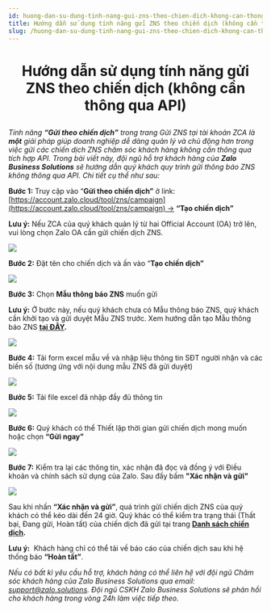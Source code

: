 ```yaml
---
id: huong-dan-su-dung-tinh-nang-gui-zns-theo-chien-dich-khong-can-thong-qua-api
title: Hướng dẫn sử dụng tính năng gửi ZNS theo chiến dịch (không cần thông qua API)
slug: /huong-dan-su-dung-tinh-nang-gui-zns-theo-chien-dich-khong-can-thong-qua-api
---
```


# <p align="center">Hướng dẫn sử dụng tính năng gửi ZNS theo chiến dịch (không cần thông qua API)</p>

_Tính năng **“Gửi theo chiến dịch”** trong trang Gửi ZNS tại tài khoản ZCA_ _là_ _**một** giải pháp giúp doanh nghiệp dễ dàng quản lý và chủ động hơn trong việc gửi các chiến dịch ZNS chăm sóc khách hàng không cần thông qua tích hợp API. Trong bài viết này, đội ngũ hỗ trợ khách hàng của **Zalo Business Solutions** sẽ hướng dẫn quý khách quy trình gửi thông báo ZNS không thông qua API. Chi tiết cụ thể như sau:_

**Bước 1:** Truy cập vào “**Gửi theo chiến dịch”** ở link: [https://account.zalo.cloud/tool/zns/campaign](https://account.zalo.cloud/tool/zns/campaign) → **“Tạo chiến dịch”**

**Lưu ý:** Nếu ZCA của quý khách quản lý từ hai Official Account (OA) trở lên, vui lòng chọn Zalo OA cần gửi chiến dịch ZNS.

<p style={{ textAlign: "center" }}>
  <img src="https://stc-oa.zdn.vn/uploads/63677af04a975c950ec73234f0cd9cd6.png" />
</p>

**Bước 2:** Đặt tên cho chiến dịch và ấn vào “**Tạo chiến dịch”**

<p style={{ textAlign: "center" }}>
  <img src="https://stc-oa.zdn.vn/uploads/b5ef612e1334d42ee18d52943b9bfb1e.png" />
</p>

**Bước 3:** Chọn **Mẫu thông báo ZNS** muốn gửi

**Lưu ý:** Ở bước này, nếu quý khách chưa có Mẫu thông báo ZNS, quý khách cần khởi tạo và gửi duyệt Mẫu ZNS trước. Xem hướng dẫn tạo Mẫu thông báo ZNS [**tại ĐÂY**](https://zalo.cloud/blog/huong-dan-tao-mau-thong-bao-zns/aeubd8edy4g6bggevv)**.**

<p style={{ textAlign: "center" }}>
  <img src="https://stc-oa.zdn.vn/uploads/fb65f0cd69e64a21cbf1d3d19ed50354.png" />
</p>

**Bước 4:** Tải form excel mẫu về và nhập liệu thông tin SĐT người nhận và các biến số (tương ứng với nội dung mẫu ZNS đã gửi duyệt)

<p style={{ textAlign: "center" }}>
  <img src="https://stc-oa.zdn.vn/uploads/b01c15610686a087e5279c5a708afbec.png" />
</p>

**Bước 5:** Tải file excel đã nhập đầy đủ thông tin

<p style={{ textAlign: "center" }}>
  <img src="https://stc-oa.zdn.vn/uploads/e2206de14b6bfc5b5475f89733f3cffb.png" />
</p>

**Bước 6:** Quý khách có thể Thiết lập thời gian gửi chiến dịch mong muốn hoặc chọn **“Gửi ngay”**

<p style={{ textAlign: "center" }}>
  <img src="https://stc-oa.zdn.vn/uploads/356626d86913080af8bd3ea59f0176e7.png" />
</p>

**Bước 7:** Kiểm tra lại các thông tin, xác nhận đã đọc và đồng ý với Điều khoản và chính sách sử dụng của Zalo. Sau đấy bấm **"Xác nhận và gửi"**

<p style={{ textAlign: "center" }}>
  <img src="https://stc-oa.zdn.vn/uploads/c774ad193489a20e9374b03f81f5ef51.png" />
</p>

Sau khi nhấn **“Xác nhận và gửi”**, quá trình gửi chiến dịch ZNS của quý khách có thể kéo dài đến 24 giờ. Quý khác có thể kiểm tra trạng thái (Thất bại, Đang gửi, Hoàn tất) của chiến dịch đã gửi tại trang [**Danh sách chiến dịch**](https://zns.oa.zalo.me/zns/campaign)**.**

**Lưu ý:**  Khách hàng chỉ có thể tải về báo cáo của chiến dịch sau khi hệ thống báo **“Hoàn tất”**.

_Nếu có bất kì yêu cầu hỗ trợ, khách hàng có thể liên hệ với đội ngũ Chăm sóc khách hàng của Zalo Business Solutions qua email:_ [_support@zalo.solutions_](mailto:support@zalo.solutions)_. Đội ngũ CSKH Zalo Business Solutions sẽ phản hồi cho khách hàng trong vòng 24h làm việc tiếp theo._
